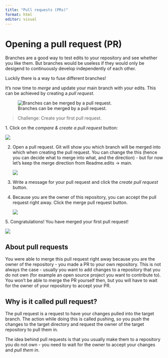 ```yaml
---
title: "Pull requests (PRs)"
format: html
editor: visual
---
```


# Opening a pull request (PR)

Branches are a good way to test edits to your repository and see whether you like them. But branches would be useless if they would only be desigend to continuously develop independently of each other.

Luckily there is a way to fuse different branches!

It's now time to *merge* and update your main branch with your edits. This can be achieved by creating a *pull request*.

![Branches can be merged by a pull request.](img/merge.png)

> Challenge: Create your first pull request.

1\. Click on the *compare & create a pull request* button:

![](img/Recent-edits2.png)

2.  Open a pull request. Git will show you which branch will be merged into which when creating the pull request. You can change the this (hence you can decide what to merge into what, and the direction) - but for now let's keep the merge direction from Readme.edits -\> main.

    ![](img/ScreenShot%20Tool%20-20230710231644.png)

3.  Write a message for your pull request and click the *create pull request* button.

4.  Because you are the owner of this repository, you can accept the pull request right away. Click the merge pull request button.

    ![](img/ScreenShot%20Tool%20-20230710232025.png)

5\. Congratulations! You have merged your first pull request!

![](img/ScreenShot%20Tool%20-20230710232100.png)

## About pull requests

You were able to merge this pull request right away because you are the owner of the repository - you made a PR to your own repository. This is not always the case - usually you want to add changes to a repository that you do not own (for example an open source project you want to contribute to). You won't be able to merge the PR yourself then, but you will have to wait for the owner of your repository to accept your PR.

## Why is it called pull request?

The pull request is a request to have your changes pulled into the target branch. The action while doing this is called pushing, so you push the changes to the target directory and request the owner of the target repository to pull them in.

The idea behind pull requests is that you usually make them to a repository you do not own - you need to wait for the owner to accept your changes and *pull them in*.
